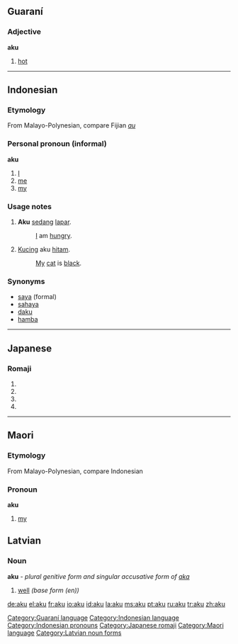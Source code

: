 {{see|Aku}}
==Guaraní==
===Adjective===
'''aku'''

# [[hot]]

[[Category:Guaraní language]]

----

==Indonesian==
===Etymology===
From Malayo-Polynesian, compare Fijian ''[[au]]''
===Personal pronoun (informal)===
'''aku'''

# [[I]]
# [[me]]
# [[my]]

===Usage notes===
#'''Aku''' [[sedang]] [[lapar]].
#:[[I]] am [[hungry]].
# [[Kucing]] aku [[hitam]].
#:[[My]] [[cat]] is [[black]].

===Synonyms===
*[[saya]] (formal)
*[[sahaya]]
*[[daku]]
*[[hamba]]

[[Category:Indonesian language]]
[[Category:Indonesian pronouns]]

----

==Japanese==
{{ja-attention|Romaji header should be replaced with POS header|key=p}}
===Romaji===
{{romaji|あく}}
# {{japdef|灰汁|[[lye]], [[scum]]}}
# {{japdef|悪|[[evil]], [[vice]], [[ill]], [[wrong]]}}
# {{japdef|開く|[[open]], [[burst]]}}
# {{japdef|空く|[[vacant]], [[empty]]}}

[[Category:Japanese romaji]]


----

==Maori==
===Etymology===
From Malayo-Polynesian, compare Indonesian
===Pronoun===
'''aku'''

# [[my]]

[[Category:Maori language]]

==Latvian==
===Noun===
'''aku''' - ''plural genitive form and singular accusative form  of [[aka]]''
#[[well]] ''(base form (en))''
{{lv-noun-d4|ak|a}}
[[Category:Latvian noun forms]]

[[de:aku]]
[[el:aku]]
[[fr:aku]]
[[io:aku]]
[[id:aku]]
[[la:aku]]
[[ms:aku]]
[[pt:aku]]
[[ru:aku]]
[[tr:aku]]
[[zh:aku]]